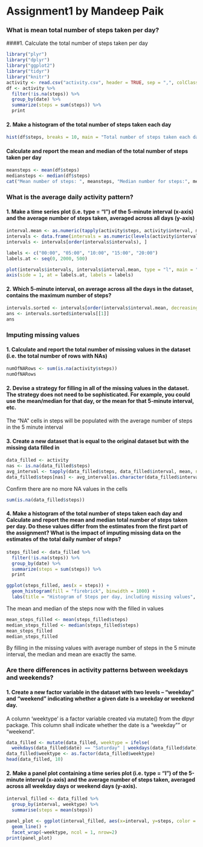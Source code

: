 Assignment1 by Mandeep Paik
============================

### What is mean total number of steps taken per day?

####1. Calculate the total number of steps taken per day

```r
library("plyr")
library("dplyr")
library("ggplot2")
library("tidyr")
library("knitr")
activity <- read.csv("activity.csv", header = TRUE, sep = ",", colClasses = c("integer", "Date", "factor"))
df <- activity %>%
  filter(!is.na(steps)) %>%
  group_by(date) %>%
  summarize(steps = sum(steps)) %>%
  print
```



#### 2. Make a histogram of the total number of steps taken each day

```r
hist(df$steps, breaks = 10, main = "Total number of steps taken each day", ylab = "Frequency", xlab = "Number of steps")
```


#### Calculate and report the mean and median of the total number of steps taken per day

```r
meansteps <- mean(df$steps)
mediansteps <- median(df$steps)
cat("Mean number of steps: ", meansteps, "Median number for steps:", mediansteps)
```



### What is the average daily activity pattern?

#### 1. Make a time series plot (i.e. type = "l") of the 5-minute interval (x-axis) and the average number of steps taken, averaged across all days (y-axis)

```r

interval.mean <- as.numeric(tapply(activity$steps, activity$interval, mean, na.rm = TRUE))
intervals <- data.frame(intervals = as.numeric(levels(activity$interval)), interval.mean)
intervals <- intervals[order(intervals$intervals), ]

labels <- c("00:00", "05:00", "10:00", "15:00", "20:00")
labels.at <- seq(0, 2000, 500)

plot(intervals$intervals, intervals$interval.mean, type = "l", main = "Average steps 5-minute interval", ylab = "Average number of steps", xlab = "Time of day", xaxt = "n")
axis(side = 1, at = labels.at, labels = labels)

```

#### 2. Which 5-minute interval, on average across all the days in the dataset, contains the maximum number of steps?

```r
intervals.sorted <- intervals[order(intervals$interval.mean, decreasing = TRUE), ]
ans <- intervals.sorted$intervals[[1]]
ans
```



### Imputing missing values
#### 1. Calculate and report the total number of missing values in the dataset (i.e. the total number of rows with NAs)
```r
numOfNARows <- sum(is.na(activity$steps))
numOfNARows
```

#### 2. Devise a strategy for filling in all of the missing values in the dataset. The strategy does not need to be sophisticated. For example, you could use the mean/median for that day, or the mean for that 5-minute interval, etc.

The "NA" cells in steps will be populated with the average number of steps in the 5 minute interval

#### 3. Create a new dataset that is equal to the original dataset but with the missing data filled in
```r
data_filled <- activity
nas <- is.na(data_filled$steps)
avg_interval <- tapply(data_filled$steps, data_filled$interval, mean, na.rm=TRUE, simplify=TRUE)
data_filled$steps[nas] <- avg_interval[as.character(data_filled$interval[nas])]
```
Confirm there are no more NA values in the cells
```r
sum(is.na(data_filled$steps))
```



#### 4. Make a histogram of the total number of steps taken each day and Calculate and report the mean and median total number of steps taken per day. Do these values differ from the estimates from the first part of the assignment? What is the impact of imputing missing data on the estimates of the total daily number of steps?

```r
steps_filled <- data_filled %>%
  filter(!is.na(steps)) %>%
  group_by(date) %>%
  summarize(steps = sum(steps)) %>%
  print

ggplot(steps_filled, aes(x = steps)) +
  geom_histogram(fill = "firebrick", binwidth = 1000) +
  labs(title = "Histogram of Steps per day, including missing values", x = "Steps per day", y = "Frequency")
```

The mean and median of the steps now with the filled in values

```r
mean_steps_filled <- mean(steps_filled$steps)
median_steps_filled <- median(steps_filled$steps)
mean_steps_filled
median_steps_filled
```

By filling in the missing values with average number of steps in the 5 minute interval, the median and mean are exactly the same.


### Are there differences in activity patterns between weekdays and weekends?

#### 1. Create a new factor variable in the dataset with two levels – “weekday” and “weekend” indicating whether a given date is a weekday or weekend day.

A column 'weektype' is a factor variable created via mutate() from the dlpyr package. This column shall indicate whether the date is a "weekday"" or "weekend".

```r
data_filled <- mutate(data_filled, weektype = ifelse(
  weekdays(data_filled$date) == "Saturday" | weekdays(data_filled$date) == "Sunday", "weekend", "weekday"))
data_filled$weektype <- as.factor(data_filled$weektype)
head(data_filled, 10)
```

#### 2. Make a panel plot containing a time series plot (i.e. type = "l") of the 5-minute interval (x-axis) and the average number of steps taken, averaged across all weekday days or weekend days (y-axis).

```r

interval_filled <- data_filled %>%
  group_by(interval, weektype) %>%
  summarise(steps = mean(steps))

panel_plot <- ggplot(interval_filled, aes(x=interval, y=steps, color = weektype, group = 1)) + 
  geom_line() +
  facet_wrap(~weektype, ncol = 1, nrow=2)
print(panel_plot)
```
